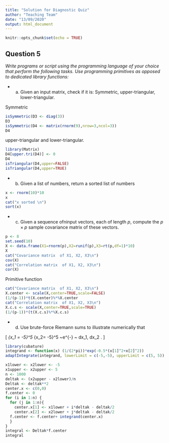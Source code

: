 ```yaml
---
title: "Solution for Diagnostic Quiz"
author: "Teaching Team"
date: "13/09/2020"
output: html_document
---
```


```r
knitr::opts_chunk$set(echo = TRUE)
```

## Question 5

_Write programs or script using the programming language of your choice that perform the following tasks.  Use programming primitives as opposed to dedicated library functions:_

- (a) Given an input matrix, check if it is:  Symmetric, upper-triangular, lower-triangular.

Symmetric
```r
isSymmetric(D3 <- diag(3))
D3
isSymmetric(D4 <- matrix(rnorm(9),nrow=3,ncol=3))
D4
```


upper-triangular and  lower-triangular.
```r
library(Matrix)
D4[upper.tri(D4)] <- 0
D4
isTriangular(D4,upper=FALSE)
isTriangular(D4,upper=TRUE)
```



- (b)  Given a list of numbers, return a sorted list of numbers


```r
x <- rnorm(10)*10
x
cat("x sorted \n")
sort(x)
```

- (c)  Given  a  sequence  ofninput  vectors,  each  of  length $p$,  compute  the $p\times p$ sample covariance matrix of these vectors.

```r
p <- 8
set.seed(10)
X <- data.frame(X1=rnorm(p),X2=runif(p),X3=rt(p,df=1)*10)
X
cat("Covariance matrix  of X1, X2, X3\n")
cov(X)
cat("Correlation matrix  of X1, X2, X3\n")
cor(X)
```

Primitive function

```r
cat("Covariance matrix  of X1, X2, X3\n")
X.center <- scale(X,center=TRUE,scale=FALSE)
(1/(p-1))*t(X.center)%*%X.center
cat("Correlation matrix  of X1, X2, X3\n")
X.c.s <- scale(X,center=TRUE,scale=TRUE)
(1/(p-1))*(t(X.c.s)%*%X.c.s)
```



- (d)  Use brute-force Riemann sums to illustrate numerically that

\[
\int_{x_1 = -5}^5 \int_{x_2= -5}^5 ~\frac{1}{2 \pi}e^{-\frac{x_1^2 + x_2^2}{2}} ~ dx_1\, dx_2  \approx 1.
\]

```r
library(cubature)
integrand <- function(x) (1/(2*pi))*exp(-0.5*(x[1]^2+x[2]^2))
adaptIntegrate(integrand, lowerLimit = c(-5,-5), upperLimit = c(5, 5))
```

```r
x1lower <- x2lower <- -5
x1upper <- x2upper <- 5
n <- 1000
deltak <- (x2upper - x2lower)/n
Deltak <- deltak**2
center.x <- c(0,0)
f.center <- 0
for (i in 1:n) {
  for (j in 1:n){
    center.x[1] <- x1lower + i*deltak - deltak/2
    center.x[2] <- x2lower + j*deltak - deltak/2
  f.center <- f.center+ integrand(center.x)
  }
}
integral <- Deltak*f.center
integral
```


